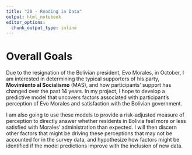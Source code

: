 ```yaml
---
title: "20 - Reading in Data"
output: html_notebook
editor_options: 
  chunk_output_type: inline
---
```


# Overall Goals
Due to the resignation of the Bolivian president, Evo Morales, in October, I am interested in determining the typical supporters of his party, **Movimiento al Socialismo** (MAS), and how participants' support has changed over the past 14 years. In my project, I hope to develop a predictive model that uncovers factors associated with participant’s perception of Evo Morales and satisfaction with the Bolivian government. 

I am also going to use these models to provide a risk-adjusted measure of perception to directly answer whether residents in Bolivia feel more or less satisfied with Morales' administration than expected. I will then discern other factors that might be driving these perceptions that may not be accounted for in the survey data, and hypothesize how factors might be identified if the model predictions improve with the inclusion of new data.
